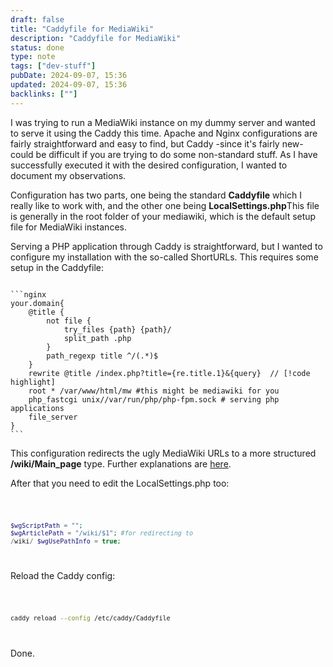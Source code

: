 ```yaml
---
draft: false
title: "Caddyfile for MediaWiki"
description: "Caddyfile for MediaWiki"
status: done
type: note
tags: ["dev-stuff"]
pubDate: 2024-09-07, 15:36
updated: 2024-09-07, 15:36
backlinks: [""]
---
```



I was trying to run a MediaWiki instance on my dummy server and wanted to serve it using the Caddy
this time. Apache and Nginx configurations are fairly straightforward and easy to find, but Caddy
-since it's fairly new- could be difficult if you are trying to do some non-standard stuff. As I
have successfully executed it with the desired configuration, I wanted to document my observations.

Configuration has two parts, one being the standard **Caddyfile** which I really like to work with,
and the other one being **LocalSettings.php**<Sn id="sn-1">This file is generally in the root folder of your mediawiki</Sn>, which is the default setup file for MediaWiki
instances.

Serving a PHP application through Caddy is straightforward, but I wanted to configure my
installation with the so-called ShortURLs. This requires some setup in the Caddyfile:

<Code file="Caddyfile">
```nginx
your.domain{
    @title {
        not file {
            try_files {path} {path}/
            split_path .php
        }
        path_regexp title ^/(.*)$
    }
    rewrite @title /index.php?title={re.title.1}&{query}  // [!code highlight]
    root * /var/www/html/mw #this might be mediawiki for you
    php_fastcgi unix//var/run/php/php-fpm.sock # serving php applications
    file_server
}
```
</Code>

This configuration redirects the ugly MediaWiki URLs to a more structured **/wiki/Main_page** type.
Further explanations are [here](https://www.mediawiki.org/wiki/Manual:Short_URL).

After that you need to edit the LocalSettings.php too:

<Code file="LocalSettings.php">

```php
$wgScriptPath = "";
$wgArticlePath = "/wiki/$1"; #for redirecting to
/wiki/ $wgUsePathInfo = true;
```

</Code>

Reload the Caddy config:

<Code file="terminal">

```bash
caddy reload --config /etc/caddy/Caddyfile
```

</Code>

Done.

